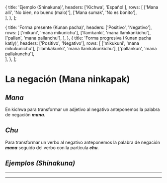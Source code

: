 
  {
    title: 'Ejemplo (Shinakuna)',
    headers: ['Kichwa', 'Español'],
    rows: [
      ['Mana alli', 'No bien, no bueno (malo)'], 
      ['Mana sumak', 'No es bonito'],          
    ],
  },
];

  {
    title: 'Forma presente (Kunan pacha)',
    headers: ['Positivo', 'Negativo'],
    rows: [
      ['mikuni', 'mana mikunichu'], 
      ['llamkanki', 'mana llamkankichu'],
      ['pallan', 'mana pallanchu'], 
    ],
  },
  {
    title: 'Forma progresiva (Kunan pacha katiy)',
    headers: ['Positivo', 'Negativo'],
    rows: [
      ['mikukuni', 'mana mikukunichu'],
      ['llamkakunki', 'mana llamkakunkichu'], 
      ['pallankun', 'mana pallakunchu'],           
    ],
  },
];

# **La negación (Mana ninkapak)**
## ***Mana***
En kichwa para transformar un adjetivo al negativo anteponemos la palabra de negación ***mana***.
<TablesWithTabs tables={tablesData} />
## ***Chu***
Para transformar un verbo al negativo anteponemos la palabra de negación ***mana*** seguido del verbo con la partícula ***chu***.
## ***Ejemplos (Shinakuna)***
<TablesWithTabs tables={tablesData2} />  
<hr />
<ComicSpeechBubble text="!Excelente trabajo! Esto concluye la lección de la negación." character = "humuFeliz"/>
<hr />
<Quiz lecture="grammar-6" />